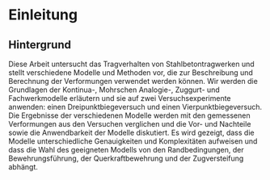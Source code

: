 # Einleitung 

## Hintergrund

Diese Arbeit untersucht das Tragverhalten von Stahlbetontragwerken und stellt verschiedene Modelle und Methoden vor, die zur Beschreibung und Berechnung der Verformungen verwendet werden können. Wir werden die Grundlagen der Kontinua-, Mohrschen Analogie-, Zuggurt- und Fachwerkmodelle erläutern und sie auf zwei Versuchsexperimente anwenden: einen Dreipunktbiegeversuch und einen Vierpunktbiegeversuch. Die Ergebnisse der verschiedenen Modelle werden mit den gemessenen Verformungen aus den Versuchen verglichen und die Vor- und Nachteile sowie die Anwendbarkeit der Modelle diskutiert. Es wird gezeigt, dass die Modelle unterschiedliche Genauigkeiten und Komplexitäten aufweisen und dass die Wahl des geeigneten Modells von den Randbedingungen, der Bewehrungsführung, der Querkraftbewehrung und der Zugversteifung abhängt.